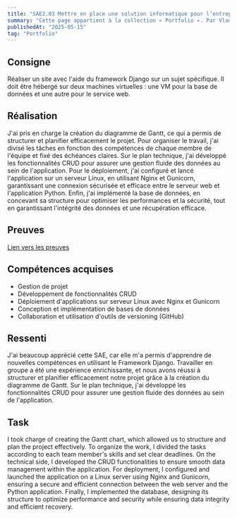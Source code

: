 ```yaml
---
title: "SAE2.03 Mettre en place une solution informatique pour l’entreprise"
summary: "Cette page appartient à la collection « Portfolio ». Par Vladimir Nechaev."
publishedAt: "2025-05-15"
tag: "Portfolio"
---
```


## Consigne

Réaliser un site avec l'aide du framework Django sur un sujet spécifique. Il doit être hébergé sur deux machines virtuelles : une VM pour la base de données et une autre pour le service web.

## Réalisation

J'ai pris en charge la création du diagramme de Gantt, ce qui a permis de structurer et planifier efficacement le projet. Pour organiser le travail, j'ai divisé les tâches en fonction des compétences de chaque membre de l'équipe et fixé des échéances claires. Sur le plan technique, j'ai développé les fonctionnalités CRUD pour assurer une gestion fluide des données au sein de l'application. Pour le déploiement, j'ai configuré et lancé l'application sur un serveur Linux, en utilisant Nginx et Gunicorn, garantissant une connexion sécurisée et efficace entre le serveur web et l'application Python. Enfin, j'ai implémenté la base de données, en concevant sa structure pour optimiser les performances et la sécurité, tout en garantissant l'intégrité des données et une récupération efficace.

## Preuves

[Lien vers les preuves](#)

## Compétences acquises

- Gestion de projet
- Développement de fonctionnalités CRUD
- Déploiement d'applications sur serveur Linux avec Nginx et Gunicorn
- Conception et implémentation de bases de données
- Collaboration et utilisation d'outils de versioning (GitHub)

## Ressenti

J'ai beaucoup apprécié cette SAE, car elle m'a permis d'apprendre de nouvelles compétences en utilisant le Framework Django. Travailler en groupe a été une expérience enrichissante, et nous avons réussi à structurer et planifier efficacement notre projet grâce à la création du diagramme de Gantt. Sur le plan technique, j'ai développé les fonctionnalités CRUD pour assurer une gestion fluide des données au sein de l'application.

## Task

I took charge of creating the Gantt chart, which allowed us to structure and plan the project effectively. To organize the work, I divided the tasks according to each team member's skills and set clear deadlines. On the technical side, I developed the CRUD functionalities to ensure smooth data management within the application. For deployment, I configured and launched the application on a Linux server using Nginx and Gunicorn, ensuring a secure and efficient connection between the web server and the Python application. Finally, I implemented the database, designing its structure to optimize performance and security while ensuring data integrity and efficient recovery.
